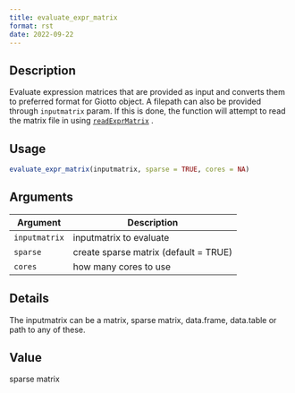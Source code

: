 ```yaml
--- 
title: evaluate_expr_matrix 
format: rst 
date: 2022-09-22 
--- 
```


## Description

Evaluate expression matrices that are provided as input and converts
 them to preferred format for Giotto object. A filepath can also be provided through
 `inputmatrix` param. If this is done, the function will attempt to read the
 matrix file in using [`readExprMatrix`](#readexprmatrix) .


## Usage

```r
evaluate_expr_matrix(inputmatrix, sparse = TRUE, cores = NA)
```


## Arguments

Argument      |Description
------------- |----------------
`inputmatrix`     |     inputmatrix to evaluate
`sparse`     |     create sparse matrix (default = TRUE)
`cores`     |     how many cores to use


## Details

The inputmatrix can be a matrix, sparse matrix, data.frame, data.table or path to any of these.


## Value

sparse matrix


